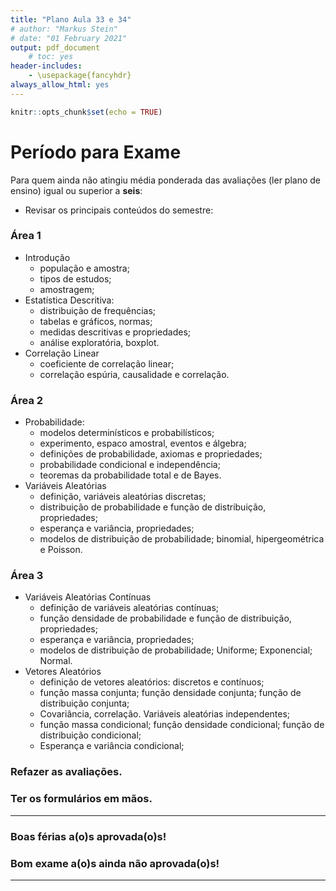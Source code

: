 ```yaml
---
title: "Plano Aula 33 e 34"
# author: "Markus Stein"
# date: "01 February 2021"
output: pdf_document
    # toc: yes
header-includes:
    - \usepackage{fancyhdr}
always_allow_html: yes
---
```

\addtolength{\headheight}{1.0cm}
\pagestyle{fancyplain} 
\lhead{\includegraphics[height=1.5cm]{logoIME.png}}
\rhead{\includegraphics[height=1.5cm]{image_geral1.jpg}}
\chead{UNIVERSIDADE FEDERAL DO RIO GRANDE DO SUL \\
INSTITUTO DE MATEMÁTICA E ESTATÍSTICA \\
DEPARTAMENTO DE ESTATÍSTICA \\
\vspace{0.3cm}
MAT02214 - Estatística Geral 1 - 2024/1
}
\renewcommand{\headrulewidth}{0pt} 

```r
knitr::opts_chunk$set(echo = TRUE)
```

# Período para Exame

Para quem ainda não atingiu média ponderada das avaliações (ler plano de ensino) igual ou superior a **seis**:  

* Revisar os principais conteúdos do semestre:

### Área 1
* Introdução
    + população e amostra;
    + tipos de estudos;
    + amostragem;

* Estatística Descritiva:
    + distribuição de frequências;
    + tabelas e gráficos, normas;
    + medidas descritivas e propriedades;
    + análise exploratória, boxplot.

* Correlação Linear 
    + coeficiente de correlação linear;
    + correlação espúria, causalidade e correlação.

\vspace{1.0cm}

### Área 2
* Probabilidade:
    + modelos determinísticos e probabilísticos;
    + experimento, espaco amostral, eventos e álgebra;
    + definições de probabilidade, axiomas e propriedades;
    + probabilidade condicional e independência;
    + teoremas da probabilidade total e de Bayes.
    
* Variáveis Aleatórias
    + definição, variáveis aleatórias discretas;
    + distribuição de probabilidade e função de distribuição, propriedades;
    + esperança e variância, propriedades;
    + modelos de distribuição de probabilidade; binomial, hipergeométrica e Poisson.

\clearpage

### Área 3
* Variáveis Aleatórias Contínuas
    + definição de variáveis aleatórias contínuas;
    + função densidade de probabilidade e função de distribuição, propriedades;
    + esperança e variância, propriedades;
    + modelos de distribuição de probabilidade; Uniforme; Exponencial; Normal.

* Vetores Aleatórios
    + definição de vetores aleatórios: discretos e contínuos;
    + função massa conjunta; função densidade conjunta; função de distribuição conjunta;
    + Covariância, correlação. Variáveis aleatórias independentes;
    + função massa condicional; função densidade condicional; função de distribuição condicional;
    + Esperança e variância condicional;

\vspace{1.0cm}

### Refazer as avaliações.

<!-- ### Fazer o **simulado** para o exame. -->

### Ter os **formulários** em mãos.

\vspace{1.0cm}

***
### Boas férias a(o)s aprovada(o)s!
### Bom exame a(o)s ainda não aprovada(o)s!
***